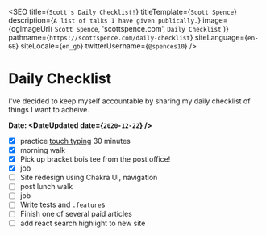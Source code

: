 
<SEO
  title={`Scott's Daily Checklist!`}
  titleTemplate={`Scott Spence`}
  description={`A list of talks I have given publically.`}
  image={ogImageUrl(
    `Scott Spence`,
    'scottspence.com',
    `Daily Checklist`
  )}
  pathname={`https://scottspence.com/daily-checklist`}
  siteLanguage={`en-GB`}
  siteLocale={`en_gb`}
  twitterUsername={`@spences10`}
/>

# Daily Checklist

I've decided to keep myself accountable by sharing my daily checklist
of things I want to acheive.

**Date: <DateUpdated date={`2020-12-22`} />**

- [x] practice [touch typing] 30 minutes
- [x] morning walk
- [x] Pick up bracket bois tee from the post office!
- [x] job
- [ ] Site redesign using Chakra UI, navigation
- [ ] post lunch walk
- [ ] job
- [ ] Write tests and `.feature`s
- [ ] Finish one of several paid articles
- [ ] add react search highlight to new site

<PopularPosts />

<!-- Links -->

[cheat sheets]: https://cheatsheets.xyz
[touch typing]: https://www.typingclub.com/
